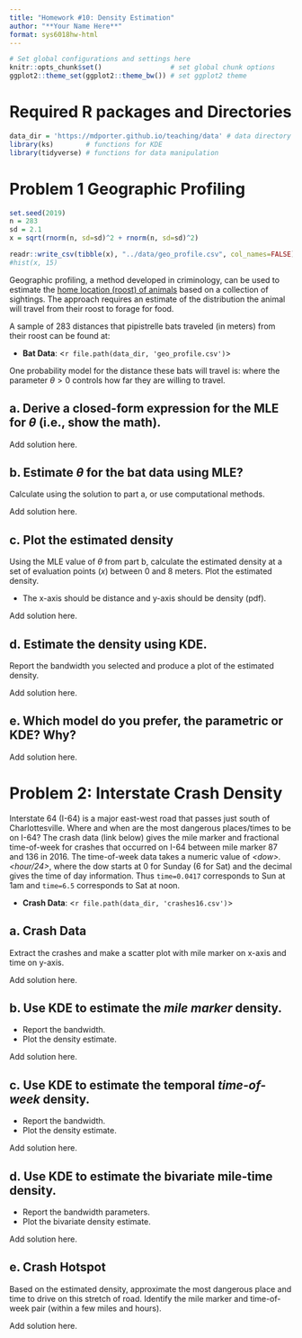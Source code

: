 ```yaml
---
title: "Homework #10: Density Estimation" 
author: "**Your Name Here**"
format: sys6018hw-html
---
```


```r
# Set global configurations and settings here
knitr::opts_chunk$set()                 # set global chunk options
ggplot2::theme_set(ggplot2::theme_bw()) # set ggplot2 theme
```


# Required R packages and Directories {.unnumbered .unlisted}

```r
data_dir = 'https://mdporter.github.io/teaching/data' # data directory
library(ks)        # functions for KDE
library(tidyverse) # functions for data manipulation   
```


# Problem 1 Geographic Profiling

```r
set.seed(2019)
n = 283
sd = 2.1
x = sqrt(rnorm(n, sd=sd)^2 + rnorm(n, sd=sd)^2)

readr::write_csv(tibble(x), "../data/geo_profile.csv", col_names=FALSE)
#hist(x, 15)
```

Geographic profiling, a method developed in criminology, can be used to estimate the [home location (roost) of animals](https://www.sciencedirect.com/science/article/pii/S0022519305004157) based on a collection of sightings. The approach requires an estimate of the distribution the animal will travel from their roost to forage for food. 

A sample of $283$ distances that pipistrelle bats traveled (in meters) from their roost can be found at: 

- **Bat Data**: <`r file.path(data_dir, 'geo_profile.csv')`>

One probability model for the distance these bats will travel is:
\begin{align*}
f(x; \theta) = \frac{x}{\theta} \exp \left( - \frac{x^2}{2 \theta} \right)
\end{align*}
where the parameter $\theta > 0$ controls how far they are willing to travel. 


## a. Derive a closed-form expression for the MLE for $\theta$ (i.e., show the math). 

::: {.callout-note title="Solution"}
Add solution here.
:::

## b. Estimate $\theta$ for the bat data using MLE? 

Calculate using the solution to part a, or use computational methods.

::: {.callout-note title="Solution"}
Add solution here.
:::

## c. Plot the estimated density

Using the MLE value of $\theta$ from part b, calculate the estimated density at a set of evaluation points ($x$) between 0 and 8 meters. Plot the estimated density.

- The x-axis should be distance and y-axis should be density (pdf). 

::: {.callout-note title="Solution"}
Add solution here.
:::

## d. Estimate the density using KDE. 

Report the bandwidth you selected and produce a plot of the estimated density. 

::: {.callout-note title="Solution"}
Add solution here.
:::


## e. Which model do you prefer, the parametric or KDE? Why?

::: {.callout-note title="Solution"}
Add solution here.
:::

# Problem 2: Interstate Crash Density

Interstate 64 (I-64) is a major east-west road that passes just south of Charlottesville. Where and when are the most dangerous places/times to be on I-64? The crash data (link below) gives the mile marker and fractional time-of-week for crashes that occurred on I-64 between mile marker 87 and 136 in 2016. The time-of-week data takes a numeric value of *\<dow\>.\<hour/24\>*, where the dow starts at 0 for Sunday (6 for Sat) and the decimal gives the time of day information. Thus `time=0.0417` corresponds to Sun at 1am and `time=6.5` corresponds to Sat at noon. 

- **Crash Data**: <`r file.path(data_dir, 'crashes16.csv')`>


## a. Crash Data

Extract the crashes and make a scatter plot with mile marker on x-axis and time on y-axis. 


::: {.callout-note title="Solution"}
Add solution here.
:::

## b. Use KDE to estimate the *mile marker* density. 

- Report the bandwidth. 
- Plot the density estimate.

::: {.callout-note title="Solution"}
Add solution here.
:::

## c. Use KDE to estimate the temporal *time-of-week* density. 

- Report the bandwidth. 
- Plot the density estimate. 

::: {.callout-note title="Solution"}
Add solution here.
:::

## d. Use KDE to estimate the bivariate mile-time density. 

- Report the bandwidth parameters.
- Plot the bivariate density estimate. 

::: {.callout-note title="Solution"}
Add solution here.
:::


## e. Crash Hotspot

Based on the estimated density, approximate the most dangerous place and time to drive on this stretch of road. Identify the mile marker and time-of-week pair (within a few miles and hours).

::: {.callout-note title="Solution"}
Add solution here.
:::
    

